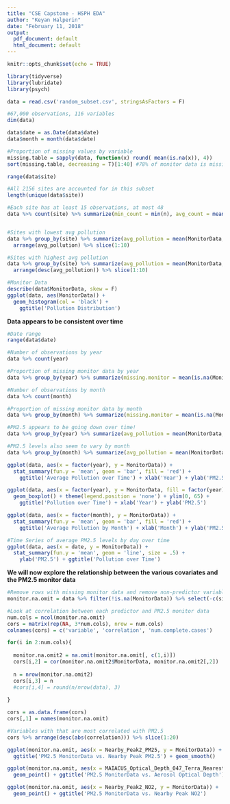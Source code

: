 ---
title: "CSE Capstone - HSPH EDA"
author: "Keyan Halperin"
date: "February 11, 2018"
output:
  pdf_document: default
  html_document: default
---

```{r setup, include=FALSE}
knitr::opts_chunk$set(echo = TRUE)
```
```{r, warning = F, message = F}
library(tidyverse)
library(lubridate)
library(psych)
```


```{r}
data = read.csv('random_subset.csv', stringsAsFactors = F)

#67,000 observations, 116 variables
dim(data)

data$date = as.Date(data$date)
data$month = month(data$date)
```

```{r}
#Proportion of missing values by variable
missing.table = sapply(data, function(x) round( mean(is.na(x)), 4))
sort(missing.table, decreasing = T)[1:40] #78% of monitor data is missing

```

```{r}
range(data$site)

#All 2156 sites are accounted for in this subset
length(unique(data$site))

#Each site has at least 15 observations, at most 48
data %>% count(site) %>% summarize(min_count = min(n), avg_count = mean(n), max_count = max(n))


#Sites with lowest avg pollution 
data %>% group_by(site) %>% summarize(avg_pollution = mean(MonitorData, na.rm = T)) %>% 
  arrange(avg_pollution) %>% slice(1:10)

#Sites with highest avg pollution 
data %>% group_by(site) %>% summarize(avg_pollution = mean(MonitorData, na.rm = T)) %>% 
  arrange(desc(avg_pollution)) %>% slice(1:10)
```


```{r}
#Monitor Data
describe(data$MonitorData, skew = F)
ggplot(data, aes(MonitorData)) + 
  geom_histogram(col = 'black') +
    ggtitle('Pollution Distribution')
```

**Data appears to be consistent over time**
```{r}
#Date range
range(data$date)

#Number of observations by year
data %>% count(year)

#Proportion of missing monitor data by year
data %>% group_by(year) %>% summarize(missing.monitor = mean(is.na(MonitorData)))

#Number of observations by month
data %>% count(month)

#Proportion of missing monitor data by month
data %>% group_by(month) %>% summarize(missing.monitor = mean(is.na(MonitorData)))
```

```{r}
#PM2.5 appears to be going down over time!
data %>% group_by(year) %>% summarize(avg_pollution = mean(MonitorData, na.rm = T))

#PM2.5 levels also seem to vary by month
data %>% group_by(month) %>% summarize(avg_pollution = mean(MonitorData, na.rm = T))

```

```{r}
ggplot(data, aes(x = factor(year), y = MonitorData)) + 
  stat_summary(fun.y = 'mean', geom = 'bar', fill = 'red') +
    ggtitle('Average Pollution over Time') + xlab('Year') + ylab('PM2.5')

ggplot(data, aes(x = factor(year), y = MonitorData, fill = factor(year))) + 
  geom_boxplot() + theme(legend.position = 'none') + ylim(0, 65) +
    ggtitle('Pollution over Time') + xlab('Year') + ylab('PM2.5')
```

```{r}
ggplot(data, aes(x = factor(month), y = MonitorData)) + 
  stat_summary(fun.y = 'mean', geom = 'bar', fill = 'red') +
    ggtitle('Average Pollution by Month') + xlab('Month') + ylab('PM2.5')

#Time Series of average PM2.5 levels by day over time 
ggplot(data, aes(x = date, y = MonitorData)) + 
  stat_summary(fun.y = 'mean', geom = 'line', size = .5) +
    ylab('PM2.5') + ggtitle('Pollution over Time')
```

**We will now explore the relationship between the various covariates and the PM2.5 monitor data**
```{r}
#Remove rows with missing monitor data and remove non-predictor variables
monitor.na.omit = data %>% filter(!is.na(MonitorData)) %>% select(-c(site:date, month))

#Look at correlation between each predictor and PM2.5 monitor data
num.cols = ncol(monitor.na.omit)
cors = matrix(rep(NA, 3*num.cols), nrow = num.cols)
colnames(cors) = c('variable', 'correlation', 'num.complete.cases')

for(i in 2:num.cols){
  
  monitor.na.omit2 = na.omit(monitor.na.omit[, c(1,i)])
  cors[i,2] = cor(monitor.na.omit2$MonitorData, monitor.na.omit2[,2])
  
  n = nrow(monitor.na.omit2)
  cors[i,3] = n
  #cors[i,4] = round(n/nrow(data), 3)
  
}

cors = as.data.frame(cors)
cors[,1] = names(monitor.na.omit)
```

```{r}

#Variables with that are most correlated with PM2.5
cors %>% arrange(desc(abs(correlation))) %>% slice(1:20)
```

```{r}
ggplot(monitor.na.omit, aes(x = Nearby_Peak2_PM25, y = MonitorData)) + geom_point() +
  ggtitle('PM2.5 MonitorData vs. Nearby Peak PM2.5') + geom_smooth()

ggplot(monitor.na.omit, aes(x = MAIACUS_Optical_Depth_047_Terra_Nearest4, y = MonitorData)) + 
  geom_point() + ggtitle('PM2.5 MonitorData vs. Aerosol Optical Depth')

ggplot(monitor.na.omit, aes(x = Nearby_Peak2_NO2, y = MonitorData)) + 
  geom_point() + ggtitle('PM2.5 MonitorData vs. Nearby Peak NO2')
```


